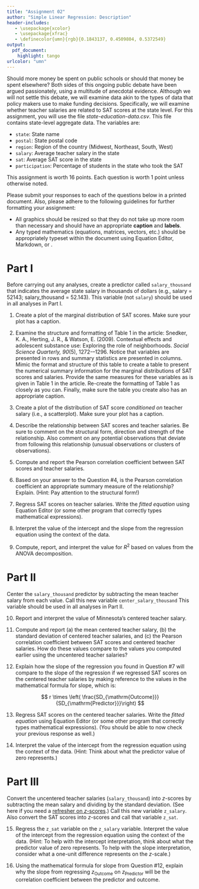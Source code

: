```yaml
---
title: "Assignment 02"
author: "Simple Linear Regression: Description"
header-includes:
   - \usepackage{xcolor}
   - \usepackage{xfrac}
   - \definecolor{umn}{rgb}{0.1843137, 0.4509804, 0.5372549}
output: 
  pdf_document:
    highlight: tango
urlcolor: "umn"
---
```


Should more money be spent on public schools or should that money be spent elsewhere? Both sides of this ongoing public debate have been argued passionately, using a multitude of anecdotal evidence. Although we will not settle this debate, we will examine data akin to the types of data that policy makers use to make funding decisions. Specifically, we will examine whether teacher salaries are related to SAT scores at the state level. For this assignment, you will use the file *state-education-data.csv*. This file contains state-level aggregate data. The variables are:

- `state`: State name
- `postal`: State postal code
- `region`: Region of the country (Midwest, Northeast, South, West)
- `salary`: Average teacher salary in the state
- `sat`: Average SAT score in the state
- `participation`: Percentage of students in the state who took the SAT

This assignment is worth 16 points. Each question is worth 1 point unless otherwise noted. 

Please submit your responses to each of the questions below in a printed document. Also, please adhere to the following guidelines for further formatting your assignment: 

- All graphics should be resized so that they do not take up more room than necessary and should have an appropriate **caption** and **labels**. 
- Any typed mathematics (equations, matrices, vectors, etc.) should be appropriately typeset within the document using Equation Editor, Markdown, or \LaTeX. 

\rule{0.5\linewidth}{\linethickness}

# Part I

Before carrying out any analyses, create a predictor called `salary_thousand` that indicates the average state salary in thousands of dollars (e.g., salary = 52143; salary_thousand = 52.143). This variable (not `salary`) should be used in all analyses in Part I.

1. Create a plot of the marginal distribution of SAT scores. Make sure your plot has a caption.

2. Examine the structure and formatting of Table 1 in the article: Snedker, K. A., Herting, J. R., \& Watson, E. (2009). Contextual effects and adolescent substance use: Exploring the role of neighborhoods. *Social Science Quarterly, 90*(5), 1272-–1296. Notice that variables are presented in rows and summary statistics are presented in columns. Mimic the format and structure of this table to create a table to present the numerical summary information for the marginal distributions of SAT scores and salaries. Provide the same measures for these variables as is given in Table 1 in the article. Re-create the formatting of Table 1 as closely as you can. Finally, make sure the table you create also has an appropriate caption.

3. Create a plot of the distribution of SAT score *conditioned on* teacher salary (i.e., a scatterplot). Make sure your plot has a caption.

4. Describe the relationship between SAT scores and teacher salaries. Be sure to comment on the structural form, direction and strength of the relationship. Also comment on any potential observations that deviate from following this relationship (unusual observations or clusters of observations).

5. Compute and report the Pearson correlation coefficient between SAT scores and teacher salaries.

6. Based on your answer to the Question \#4, is the Pearson correlation coefficient an appropriate summary measure of the relationship? Explain. (Hint: Pay attention to the structural form!)

7. Regress SAT scores on teacher salaries. Write the *fitted equation* using Equation Editor (or some other program that correctly types mathematical expressions).

8. Interpret the value of the intercept and the slope from the regression equation using the context of the data.

9. Compute, report, and interpret the value for $R^2$ based on values from the ANOVA decomposition.

# Part II

Center the `salary_thousand` predictor by subtracting the mean teacher salary from each value. Call this new variable `center_salary_thousand` This variable should be used in all analyses in Part II.

10. Report and interpret the value of Minnesota's centered teacher salary.

11. Compute and report (a) the mean centered teacher salary, (b) the standard deviation of centered teacher salaries, and (c) the Pearson correlation coefficient between SAT scores and centered teacher salaries. How do these values compare to the values you computed earlier using the uncentered teacher salaries? 

12. Explain how the slope of the regression you found in Question \#7 will compare to the slope of the regression if we regressed SAT scores on the centered teacher salaries by making reference to the values in the mathematical formula for slope, which is:

$$
r \times \left( \frac{SD_{\mathrm{Outcome}}}{SD_{\mathrm{Predictor}}}\right)
$$

13. Regress SAT scores on the centered teacher salaries. Write the *fitted equation* using Equation Editor (or some other program that correctly types mathematical expressions). (You should be able to now check your previous response as well.)

14. Interpret the value of the intercept from the regression equation using the context of the data. (Hint: Think about what the predictor value of zero represents.) 

# Part III

Convert the uncentered teacher salaries (`salary_thousand`) into *z*-scores by subtracting the mean salary and dividing by the standard deviation. (See here if you need a [refresher on *z*-scores](https://www.khanacademy.org/math/statistics-probability/modeling-distributions-of-data/z-scores/a/z-scores-review).) Call this new variable `z_salary`. Also convert the SAT scores into *z*-scores and call that variable `z_sat`. 

15. Regress the `z_sat` variable on the `z_salary` variable. Interpret the value of the intercept from the regression equation using the context of the data. (Hint: To help with the intercept interpretation, think about what the predictor value of zero represents. To help with the slope interpretation, consider what a one-unit difference represents on the *z*-scale.)

16. Using the mathematical formula for slope from Question \#12, explain why the slope from regressing $z_{\mathrm{Outcome}}$ on $z_{\mathrm{Predictor}}$ will be the correlation coefficient between the predictor and outcome.
